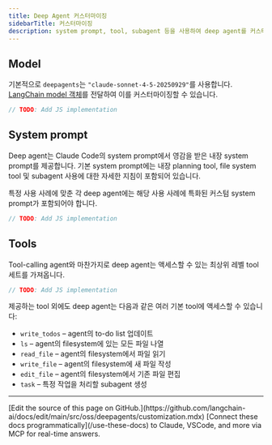 ```yaml
---
title: Deep Agent 커스터마이징
sidebarTitle: 커스터마이징
description: system prompt, tool, subagent 등을 사용하여 deep agent를 커스터마이징하는 방법을 알아보세요
---
```


## Model

기본적으로 `deepagents`는 `"claude-sonnet-4-5-20250929"`를 사용합니다. [LangChain model 객체](https://python.langchain.com/docs/integrations/chat/)를 전달하여 이를 커스터마이징할 수 있습니다.



```typescript
// TODO: Add JS implementation
```


## System prompt

Deep agent는 Claude Code의 system prompt에서 영감을 받은 내장 system prompt를 제공합니다. 기본 system prompt에는 내장 planning tool, file system tool 및 subagent 사용에 대한 자세한 지침이 포함되어 있습니다.

특정 사용 사례에 맞춘 각 deep agent에는 해당 사용 사례에 특화된 커스텀 system prompt가 포함되어야 합니다.



```typescript
// TODO: Add JS implementation
```


## Tools

Tool-calling agent와 마찬가지로 deep agent는 액세스할 수 있는 최상위 레벨 tool 세트를 가져옵니다.



```typescript
// TODO: Add JS implementation
```


제공하는 tool 외에도 deep agent는 다음과 같은 여러 기본 tool에 액세스할 수 있습니다:

- `write_todos` – agent의 to-do list 업데이트
- `ls` – agent의 filesystem에 있는 모든 파일 나열
- `read_file` – agent의 filesystem에서 파일 읽기
- `write_file` – agent의 filesystem에 새 파일 작성
- `edit_file` – agent의 filesystem에서 기존 파일 편집
- `task` – 특정 작업을 처리할 subagent 생성

---

<Callout icon="pen-to-square" iconType="regular">
    [Edit the source of this page on GitHub.](https://github.com/langchain-ai/docs/edit/main/src/oss/deepagents/customization.mdx)
</Callout>
<Tip icon="terminal" iconType="regular">
    [Connect these docs programmatically](/use-these-docs) to Claude, VSCode, and more via MCP for    real-time answers.
</Tip>
